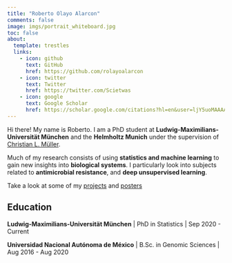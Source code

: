 ```yaml
---
title: "Roberto Olayo Alarcon"
comments: false
image: imgs/portrait_whiteboard.jpg
toc: false
about:
  template: trestles
  links:
    - icon: github
      text: GitHub
      href: https://github.com/rolayoalarcon
    - icon: twitter
      text: Twitter
      href: https://twitter.com/Scietwas
    - icon: google
      text: Google Scholar
      href: https://scholar.google.com/citations?hl=en&user=ljY5uoMAAAAJ
---
```



Hi there! My name is Roberto. I am a PhD student at **Ludwig-Maximilians-Universität München** and the **Helmholtz Munich** under the supervision of [Christian L. Müller](https://bio-datascience.github.io/).   
  
Much of my research consists of using **statistics and machine learning** to gain new insights into **biological systems**. I particularly look into  subjects related to **antimicrobial resistance**, and **deep unsupervised learning**. 

Take a look at some of my [projects](projects.qmd) and [posters](publications.qmd#Posters)
  



## Education

**Ludwig-Maximilians-Universität München** \| PhD in Statistics \| Sep 2020 - Current

**Universidad Nacional Autónoma de México** \| B.Sc. in Genomic Sciences \| Aug 2016 - Aug 2020
